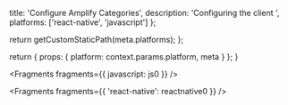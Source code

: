 
  title: 'Configure Amplify Categories',
  description: 'Configuring the client ',
  platforms: ['react-native', 'javascript']
};

  return getCustomStaticPath(meta.platforms);
};

  return {
    props: {
      platform: context.params.platform,
      meta
    }
  };
}


<Fragments fragments={{ javascript: js0 }} />


<Fragments fragments={{ 'react-native': reactnative0 }} />
